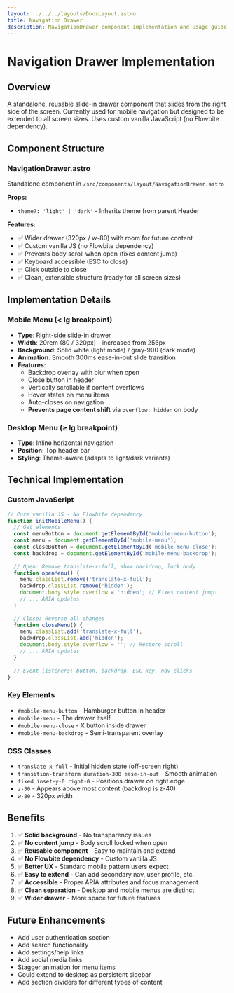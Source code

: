 ```yaml
---
layout: ../../../layouts/DocsLayout.astro
title: Navigation Drawer
description: NavigationDrawer component implementation and usage guide
---
```


# Navigation Drawer Implementation

## Overview
A standalone, reusable slide-in drawer component that slides from the right side of the screen. Currently used for mobile navigation but designed to be extended to all screen sizes. Uses custom vanilla JavaScript (no Flowbite dependency).

## Component Structure

### NavigationDrawer.astro
Standalone component in `/src/components/layout/NavigationDrawer.astro`

**Props:**
- `theme?: 'light' | 'dark'` - Inherits theme from parent Header

**Features:**
- ✅ Wider drawer (320px / w-80) with room for future content
- ✅ Custom vanilla JS (no Flowbite dependency)
- ✅ Prevents body scroll when open (fixes content jump)
- ✅ Keyboard accessible (ESC to close)
- ✅ Click outside to close
- ✅ Clean, extensible structure (ready for all screen sizes)

## Implementation Details

### Mobile Menu (< lg breakpoint)
- **Type**: Right-side slide-in drawer
- **Width**: 20rem (80 / 320px) - increased from 256px
- **Background**: Solid white (light mode) / gray-900 (dark mode)
- **Animation**: Smooth 300ms ease-in-out slide transition
- **Features**:
  - Backdrop overlay with blur when open
  - Close button in header
  - Vertically scrollable if content overflows
  - Hover states on menu items
  - Auto-closes on navigation
  - **Prevents page content shift** via `overflow: hidden` on body

### Desktop Menu (≥ lg breakpoint)
- **Type**: Inline horizontal navigation
- **Position**: Top header bar
- **Styling**: Theme-aware (adapts to light/dark variants)

## Technical Implementation

### Custom JavaScript
```javascript
// Pure vanilla JS - No Flowbite dependency
function initMobileMenu() {
  // Get elements
  const menuButton = document.getElementById('mobile-menu-button');
  const menu = document.getElementById('mobile-menu');
  const closeButton = document.getElementById('mobile-menu-close');
  const backdrop = document.getElementById('mobile-menu-backdrop');
  
  // Open: Remove translate-x-full, show backdrop, lock body
  function openMenu() {
    menu.classList.remove('translate-x-full');
    backdrop.classList.remove('hidden');
    document.body.style.overflow = 'hidden'; // Fixes content jump!
    // ... ARIA updates
  }
  
  // Close: Reverse all changes
  function closeMenu() {
    menu.classList.add('translate-x-full');
    backdrop.classList.add('hidden');
    document.body.style.overflow = ''; // Restore scroll
    // ... ARIA updates
  }
  
  // Event listeners: button, backdrop, ESC key, nav clicks
}
```

### Key Elements
- `#mobile-menu-button` - Hamburger button in header
- `#mobile-menu` - The drawer itself
- `#mobile-menu-close` - X button inside drawer
- `#mobile-menu-backdrop` - Semi-transparent overlay

### CSS Classes
- `translate-x-full` - Initial hidden state (off-screen right)
- `transition-transform duration-300 ease-in-out` - Smooth animation
- `fixed inset-y-0 right-0` - Positions drawer on right edge
- `z-50` - Appears above most content (backdrop is z-40)
- `w-80` - 320px width

## Benefits
1. ✅ **Solid background** - No transparency issues
2. ✅ **No content jump** - Body scroll locked when open
3. ✅ **Reusable component** - Easy to maintain and extend
4. ✅ **No Flowbite dependency** - Custom vanilla JS
5. ✅ **Better UX** - Standard mobile pattern users expect
6. ✅ **Easy to extend** - Can add secondary nav, user profile, etc.
7. ✅ **Accessible** - Proper ARIA attributes and focus management
8. ✅ **Clean separation** - Desktop and mobile menus are distinct
9. ✅ **Wider drawer** - More space for future features

## Future Enhancements
- Add user authentication section
- Add search functionality
- Add settings/help links
- Add social media links
- Stagger animation for menu items
- Could extend to desktop as persistent sidebar
- Add section dividers for different types of content
